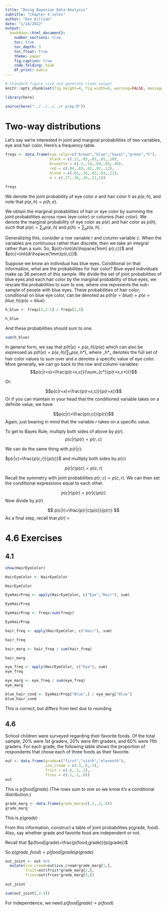 ```yaml
---
title: "Doing Bayesian Data Analysis"
subtitle: "Chapter 4 notes"
author: "Dan Killian"
date: "1/14/2022"
output:
  bookdown::html_document2:
    number_sections: true
    toc: true
    toc_depth: 3
    toc_float: true
    theme: paper
    fig.caption: true
    code_folding: hide
    df_print: kable
---
```


```r
# standard figure size and generate clean output
knitr::opts_chunk$set(fig.height=4, fig.width=6, warning=FALSE, message=FALSE, cache=TRUE, error=T, echo=T)

library(here)

source(here("../../../../r prep.R"))

```

# Two-way distributions

Let's say we're interested in joint and marginal probabilities of two variables, eye and hair color. Here's a frequency table.

```r
freqs <- data.frame(eye_color=c("brown","blue","hazel","green","h"),
                    black = c(.11,.03,.03,.01,.18),
                    brunette = c(.2,.14,.09,.05,.48),
                    red = c(.04,.03,.02,.02,.12),
                    blond = c(.01,.16,.02,.03,.21),
                    e = c(.37,.36,.16,.11,1))

freqs                    

```

We denote the joint probability of eye color *e* and hair color *h* as $p(e,h)$, and note that $p(e, h) = p(h,e)$.

We obtain the marginal probabilities of hair or eye color by summing the joint probabilities across rows (eye color) or columns (hair color). We denote the marginal probability of eye color as $p(e)$ and hair color as $p(h)$, such that $p(e)=\sum_h{p(e,h)}$ and $p(h)=\sum_e{p(e,h)}$.

Generalizing this, consider a row variable *r* and column variable *c*. When the variables are continuous rather than discrete, then we take an integral rather than a sum. So, $p(r)=\int{dc\hspace{1mm} p(r,c)}$ and $p(c)=\int{dr\hspace{1mm}p(r,c)}$.

Suppose we know an individual has blue eyes. Conditional on that information, what are the probabilities for hair color? Blue-eyed individuals make up 36 percent of this sample. We divide the set of joint probabilities of blue eyes and each hair color by the marginal probability of blue eyes, we rescale the probabilities to sum to one, where one represents the sub-sample of people with blue eyes. These probabilities of hair color, conditional on blue eye color, can be denoted as $p(h|e=blue)=p(e=blue,h)/p(e=blue)$

```r
h_blue <- freqs[2,2:5] / freqs[2,6]

h_blue

```

And these probabilities should sum to one.

```r
sum(h_blue)
```

In general form, we say that $p(h|e)=p(e,h)/p(e)$ which can also be expressed as $p(h|e)=p(e,h)/\sum_hp(e,h*)$, where \_h\*\_ denotes the full set of hair color values to sum over and *e* denotes a specific value of eye color. More generally, we can go back to the row and column variables: $$p(c|r=x)=\frac{p(r=x,c)}{\sum_{c*}{p(r=x,c*)}}$$

Or:

$$p(c|r=x)=\frac{p(r=x,c)}{p(r=x)}$$ Or if you can maintain in your head that the conditioned variable takes on a definite value, we have:

$$p(c|r)=\frac{p(r,c)}{p(r)}$$ Again, just bearing in mind that the variable *r* takes on a specific value.

To get to Bayes Rule, multiply both sides of above by $p(r)$. $$p(c|r)p(r)=p(r,c)$$

We can do the same thing with $p(r|c)$:

$p(r|c)=\frac{p(c,r)}{p(c)}$ and multiply both sides by $p(c)$

$$
p(r|c)p(c)=p(c,r)
$$

Recall the symmetry with joint probabilities $p(r,c)=p(c,r)$. We can then set the conditional expressions equal to each other.

$$
p(c|r)p(r)=p(r|c)p(c)
$$ Now divide by $p(r)$

$$
p(c|r)=\frac{p(r|c)p(c)}{p(r)}
$$ As a final step, recall that $p(r)$ =

# 4.6 Exercises

## 4.1

```r

show(HairEyeColor)

HairEyeColor <- HairEyeColor

HairEyeColor

EyeHairFreq <- apply(HairEyeColor, c("Eye","Hair"), sum)

EyeHairFreq

```

```r
EyeHairProp <- freqs/sum(freqs)

EyeHairProp
```

```r
hair_freq <- apply(HairEyeColor, c("Hair"), sum)

hair_freq

```

```r
hair_marg <- hair_freq / sum(hair_freq)

hair_marg

```

```r
eye_freq <- apply(HairEyeColor, c("Eye"), sum)
eye_freq
```

```r
eye_marg <- eye_freq / sum(eye_freq)
eye_marg
```

```r
blue_hair_cond <- EyeHairProp["Blue",] / eye_marg["Blue"]
blue_hair_cond

```
This is correct, but differs from text due to rounding


## 4.6

School children were surveyed regarding their favorite foods. Of the total sample, 20% were 1st graders, 20% were 6th graders, and 60% were 11th graders. For each grade, the following table shows the proportion of respondents that chose each of three foods as their favorite. 

```r
out <- data.frame(grade=c("first","sixth","eleventh"),
                  ice_cream = c(.3,.6,.3),
                  fruit = c(.6,.3,.1),
                  fries = c(.1,.1,.6))
out

```
This is $p(food|grade)$ (The rows sum to one so we know it's a conditional distribution.)



```r
grade_marg <- data.frame(grade_marg=c(.2,.2,.6))
grade_marg

```
This is $p(grade)$

From this information, construct a table of joint probabilities p(grade, food). Also, say whether grade and favorite food are independent or not. 

Recall that $p(food|grade)=\frac{p(food,grade)}{p(grade)}$

So $p(grade, food) = p(food|grade)p(grade)$

```r
out_joint <- out %>%
  mutate(ice_cream=out$ice_cream*grade_marg[1,],
         fruit=out$fruit*grade_marg[2,],
         fries=out$fries*grade_marg[3,])
         
out_joint

```
```r
sum(out_joint[,2:4])
```


For independence, we need $p(food|grade) = p(food)$



```r

```


